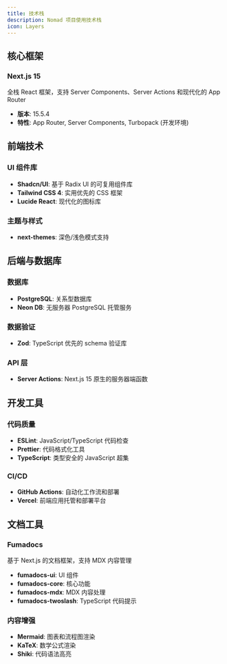 ```yaml
---
title: 技术栈
description: Nomad 项目使用技术栈
icon: Layers
---
```


## 核心框架

### Next.js 15
全栈 React 框架，支持 Server Components、Server Actions 和现代化的 App Router

- **版本**: 15.5.4
- **特性**: App Router, Server Components, Turbopack (开发环境)

## 前端技术

### UI 组件库
- **Shadcn/UI**: 基于 Radix UI 的可复用组件库
- **Tailwind CSS 4**: 实用优先的 CSS 框架
- **Lucide React**: 现代化的图标库

### 主题与样式
- **next-themes**: 深色/浅色模式支持

## 后端与数据库

### 数据库
- **PostgreSQL**: 关系型数据库
- **Neon DB**: 无服务器 PostgreSQL 托管服务

### 数据验证
- **Zod**: TypeScript 优先的 schema 验证库

### API 层
- **Server Actions**: Next.js 15 原生的服务器端函数

## 开发工具

### 代码质量
- **ESLint**: JavaScript/TypeScript 代码检查
- **Prettier**: 代码格式化工具
- **TypeScript**: 类型安全的 JavaScript 超集

### CI/CD
- **GitHub Actions**: 自动化工作流和部署
- **Vercel**: 前端应用托管和部署平台

## 文档工具

### Fumadocs
基于 Next.js 的文档框架，支持 MDX 内容管理

- **fumadocs-ui**: UI 组件
- **fumadocs-core**: 核心功能
- **fumadocs-mdx**: MDX 内容处理
- **fumadocs-twoslash**: TypeScript 代码提示

### 内容增强
- **Mermaid**: 图表和流程图渲染
- **KaTeX**: 数学公式渲染
- **Shiki**: 代码语法高亮